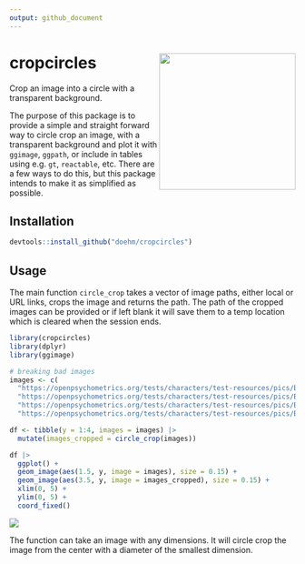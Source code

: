 ```yaml
---
output: github_document
---
```


# cropcircles <img src='dev/images/hex.png' align="right" height="240" />

Crop an image into a circle with a transparent background.

The purpose of this package is to provide a simple and straight forward way to circle crop an image, with a transparent background and plot it with `ggimage`, `ggpath`, or include in tables using e.g. `gt`, `reactable`, etc. There are a few ways to do this, but this package intends to make it as simplified as possible.

## Installation

```r
devtools::install_github("doehm/cropcircles")
```

## Usage

The main function `circle_crop` takes a vector of image paths, either local or URL links, crops the image and returns the path. The path of the cropped images can be provided or if left blank it will save them to a temp location which is cleared when the session ends.

```r

library(cropcircles)
library(dplyr)
library(ggimage)

# breaking bad images
images <- c(
  "https://openpsychometrics.org/tests/characters/test-resources/pics/BB/1.jpg",
  "https://openpsychometrics.org/tests/characters/test-resources/pics/BB/3.jpg", 
  "https://openpsychometrics.org/tests/characters/test-resources/pics/BB/9.jpg", 
  "https://openpsychometrics.org/tests/characters/test-resources/pics/BB/8.jpg")

df <- tibble(y = 1:4, images = images) |> 
  mutate(images_cropped = circle_crop(images))

df |> 
  ggplot() +
  geom_image(aes(1.5, y, image = images), size = 0.15) +
  geom_image(aes(3.5, y, image = images_cropped), size = 0.15) +
  xlim(0, 5) +
  ylim(0, 5) +
  coord_fixed()
```

<img src='dev/images/bb.png' align="center"/>

The function can take an image with any dimensions. It will circle crop the image from the center with a diameter of the smallest dimension.
